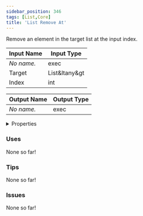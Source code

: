 ```yaml
---
sidebar_position: 346
tags: [List,Core]
title: 'List Remove At'
---
```


Remove an element in the target list at the input index.




<EsbSvg />

| Input Name | Input Type |
|-----------|-----------|
| *No name.* | exec |
| Target | List&ltany&gt |
| Index | int |

| Output Name | Output Type |
|-----------|-----------|
| *No name.* | exec |


<details>
  <summary>Properties</summary>
  <div>
    <div>
    <table>
      <thead>
        <tr>
          <th>Is beta required?</th>
          <th>❌</th>
        </tr>
        <tr>
          <th>Is this chip a trolling risk?</th>
          <th>❌</th>
        </tr>
        <tr>
          <th>Is this chip a role assignment risk?</th>
          <th>❌</th>
        </tr>
        <tr>
          <th>Chip UUID</th>
          <th>02774487-d41a-4b59-9aa9-2aeb0aad9e37</th>
        </tr>
      </thead>
    </table>
    </div>
  </div>
</details>

### Uses

None so far!

### Tips

None so far!

### Issues

None so far!